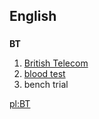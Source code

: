 ==English==
==={{initialism}}===
'''BT'''

#[[w:British Telecom|British Telecom]]
#[[blood test]]
#bench trial

[[pl:BT]]